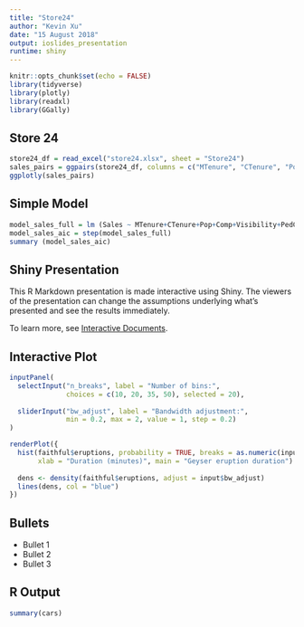 ```yaml
---
title: "Store24"
author: "Kevin Xu"
date: "15 August 2018"
output: ioslides_presentation
runtime: shiny
---
```


```r
knitr::opts_chunk$set(echo = FALSE)
library(tidyverse)
library(plotly)
library(readxl)
library(GGally)
```

## Store 24
```r
store24_df = read_excel("store24.xlsx", sheet = "Store24")
sales_pairs = ggpairs(store24_df, columns = c("MTenure", "CTenure", "Pop", "Comp", "Visibility", "PedCount", "Res", "Hours24", "CrewSkill", "MgrSkill", "ServQual", "Sales"))
ggplotly(sales_pairs)
```

## Simple Model
```r
model_sales_full = lm (Sales ~ MTenure+CTenure+Pop+Comp+Visibility+PedCount+Res+Hours24+CrewSkill+MgrSkill+ServQual, data=store24_df)
model_sales_aic = step(model_sales_full)
summary (model_sales_aic)
```


## Shiny Presentation

This R Markdown presentation is made interactive using Shiny. The viewers of the presentation can change the assumptions underlying what's presented and see the results immediately. 

To learn more, see [Interactive Documents](http://rmarkdown.rstudio.com/authoring_shiny.html).

## Interactive Plot

```r
inputPanel(
  selectInput("n_breaks", label = "Number of bins:",
              choices = c(10, 20, 35, 50), selected = 20),
  
  sliderInput("bw_adjust", label = "Bandwidth adjustment:",
              min = 0.2, max = 2, value = 1, step = 0.2)
)

renderPlot({
  hist(faithful$eruptions, probability = TRUE, breaks = as.numeric(input$n_breaks),
       xlab = "Duration (minutes)", main = "Geyser eruption duration")
  
  dens <- density(faithful$eruptions, adjust = input$bw_adjust)
  lines(dens, col = "blue")
})
```

## Bullets

- Bullet 1
- Bullet 2
- Bullet 3

## R Output

```r
summary(cars)
```


